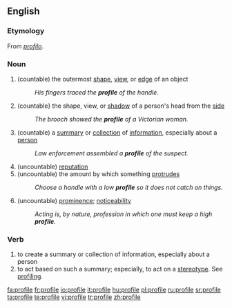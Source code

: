 ==English==
{{wikipedia}}
===Etymology===
From {{It.}} ''[[profilo]]''.

===Noun===
{{en-noun}}
#(countable) the outermost [[shape]], [[view]], or [[edge]] of an object
#:''His fingers traced the '''profile''' of the handle.''
#(countable} the shape, view, or [[shadow]] of a person's head from the [[side]]
#:''The brooch showed the '''profile''' of a Victorian woman.''
#(countable) a [[summary]] or [[collection]] of [[information]], especially about a [[person]]
#:''Law enforcement assembled a '''profile''' of the suspect.''
#(uncountable) [[reputation]]
#(uncountable) the amount by which something [[protrude]]s
#:''Choose a handle with a low '''profile''' so it does not catch on things.''
#(uncountable) [[prominence]]; [[noticeability]]
#:''Acting is, by nature, profession in which one must keep a high '''profile'''.''

===Verb===
{{en-verb|profil|ing}}
#to create a summary or collection of information, especially about a person
#to act based on such a summary; especially, to act on a [[stereotype]].  See [[profiling]].

[[fa:profile]]
[[fr:profile]]
[[io:profile]]
[[it:profile]]
[[hu:profile]]
[[pl:profile]]
[[ru:profile]]
[[sr:profile]]
[[ta:profile]]
[[te:profile]]
[[vi:profile]]
[[tr:profile]]
[[zh:profile]]